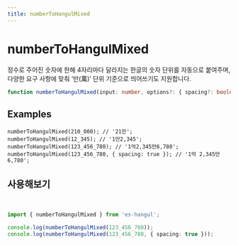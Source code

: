 ```yaml
---
title: numberToHangulMixed
---
```



# numberToHangulMixed

정수로 주어진 숫자에 한해 4자리마다 달라지는 한글의 숫자 단위를 자동으로 붙여주며,
다양한 요구 사항에 맞춰 ‘만(萬)’ 단위 기준으로 띄어쓰기도 지원합니다.

```typescript
function numberToHangulMixed(input: number, options?: { spacing?: boolean }): string;
```

## Examples

```tsx
numberToHangulMixed(210_000); // '21만';
numberToHangulMixed(12_345); // '1만2,345';
numberToHangulMixed(123_456_780); // '1억2,345만6,780';
numberToHangulMixed(123_456_780, { spacing: true }); // '1억 2,345만 6,780';
```

## 사용해보기

<br />

<Sandpack>

```ts index.ts
import { numberToHangulMixed } from 'es-hangul';

console.log(numberToHangulMixed(123_456_780));
console.log(numberToHangulMixed(123_456_780, { spacing: true }));
```

</Sandpack>
